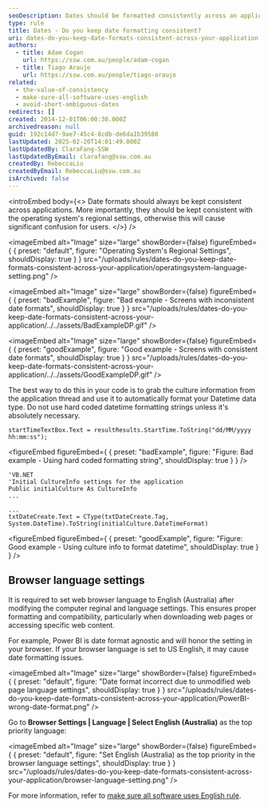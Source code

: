```yaml
---
seoDescription: Dates should be formatted consistently across an application to avoid confusion for users, aligning with the operating system's regional settings.
type: rule
title: Dates - Do you keep date formatting consistent?
uri: dates-do-you-keep-date-formats-consistent-across-your-application
authors:
  - title: Adam Cogan
    url: https://ssw.com.au/people/adam-cogan
  - title: Tiago Araujo
    url: https://ssw.com.au/people/tiago-araujo
related:
  - the-value-of-consistency
  - make-sure-all-software-uses-english
  - avoid-short-ambiguous-dates
redirects: []
created: 2014-12-01T06:00:30.000Z
archivedreason: null
guid: 192c14d7-9ae7-45c4-8cdb-de6da1b39580
lastUpdated: 2025-02-20T14:01:49.000Z
lastUpdatedBy: ClaraFang-SSW
lastUpdatedByEmail: clarafang@ssw.com.au
createdBy: RebeccaLiu
createdByEmail: RebeccaLiu@ssw.com.au
isArchived: false
---
```


<introEmbed
  body={<>
Date formats should always be kept consistent across applications. More importantly, they should be kept consistent with the operating system's regional settings, otherwise this will cause significant confusion for users.
  </>}
/>

<imageEmbed
  alt="Image"
  size="large"
  showBorder={false}
  figureEmbed={ {
    preset: "default",
    figure: "Operating System's Regional Settings",
    shouldDisplay: true
  } }
  src="/uploads/rules/dates-do-you-keep-date-formats-consistent-across-your-application/operatingsystem-language-setting.png"
/>

<imageEmbed
  alt="Image"
  size="large"
  showBorder={false}
  figureEmbed={ {
    preset: "badExample",
    figure: "Bad example - Screens with inconsistent date formats",
    shouldDisplay: true
  } }
  src="/uploads/rules/dates-do-you-keep-date-formats-consistent-across-your-application/../../assets/BadExampleDP.gif"
/>

<imageEmbed
  alt="Image"
  size="large"
  showBorder={false}
  figureEmbed={ {
    preset: "goodExample",
    figure: "Good example - Screens with consistent date formats",
    shouldDisplay: true
  } }
  src="/uploads/rules/dates-do-you-keep-date-formats-consistent-across-your-application/../../assets/GoodExampleDP.gif"
/>

The best way to do this in your code is to grab the culture information from the application thread and use it to automatically format your Datetime data type. Do not use hard coded datetime formatting strings unless it's absolutely necessary.

```dotnet
startTimeTextBox.Text = resultResults.StartTime.ToString("dd/MM/yyyy hh:mm:ss");
```

<figureEmbed figureEmbed={ {
  preset: "badExample",
  figure: "Figure: Bad example - Using hard coded formatting string",
  shouldDisplay: true
} } />


```dotnet
'VB.NET
'Initial CultureInfo settings for the application
Public initialCulture As CultureInfo
...

...
txtDateCreate.Text = CType(txtDateCreate.Tag, System.DateTime).ToString(initialCulture.DateTimeFormat)
```

<figureEmbed figureEmbed={ {
  preset: "goodExample",
  figure: "Figure: Good example - Using culture info to format datetime",
  shouldDisplay: true
} } />


## Browser language settings

It is required to set web browser language to English (Australia) after modifying the computer reginal and language settings. This ensures proper formatting and compatibility, particularly when downloading web pages or accessing specific web content.

For example, Power BI is date format agnostic and will honor the setting in your browser. If your browser language is set to US English, it may cause date formatting issues.


<imageEmbed
  alt="Image"
  size="large"
  showBorder={false}
  figureEmbed={ {
    preset: "default",
    figure: "Date format incorrect due to unmodified web page language settings",
    shouldDisplay: true
  } }
  src="/uploads/rules/dates-do-you-keep-date-formats-consistent-across-your-application/PowerBI-wrong-date-format.png"
/>

Go to **Browser Settings | Language | Select English (Australia)** as the top priority language:


<imageEmbed
  alt="Image"
  size="large"
  showBorder={false}
  figureEmbed={ {
    preset: "default",
    figure: "Set English (Australia) as the top priority in the browser language settings",
    shouldDisplay: true
  } }
  src="/uploads/rules/dates-do-you-keep-date-formats-consistent-across-your-application/browser-language-setting.png"
/>

For more information, refer to [make sure all software uses English rule](/make-sure-all-software-uses-english).
